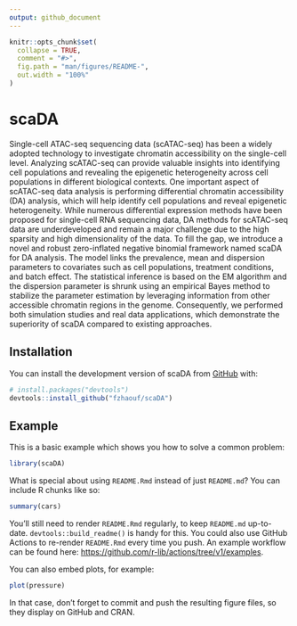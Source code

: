 ```yaml
---
output: github_document
---
```


<!-- README.md is generated from README.Rmd. Please edit that file -->

```r
knitr::opts_chunk$set(
  collapse = TRUE,
  comment = "#>",
  fig.path = "man/figures/README-",
  out.width = "100%"
)
```

# scaDA

<!-- badges: start -->
<!-- badges: end -->

Single-cell ATAC-seq sequencing data (scATAC-seq) has been a widely adopted technology to investigate chromatin accessibility on the single-cell level. Analyzing scATAC-seq can provide valuable insights into identifying cell populations and revealing the epigenetic heterogeneity across cell populations in different biological contexts. One important aspect of scATAC-seq data analysis is performing differential chromatin accessibility (DA) analysis, which will help identify cell populations and reveal epigenetic heterogeneity. While numerous differential expression methods have been proposed for single-cell RNA sequencing data, DA methods for scATAC-seq data are underdeveloped and remain a major challenge due to the high sparsity and high dimensionality of the data. To fill the gap, we introduce a novel and robust zero-inflated negative binomial framework named scaDA for DA analysis. The model links the prevalence, mean and dispersion parameters to covariates such as cell populations, treatment conditions, and batch effect. The statistical inference is based on the EM algorithm and the dispersion parameter is shrunk using an empirical Bayes method to stabilize the parameter estimation by leveraging information from other accessible chromatin regions in the genome. Consequently, we performed both simulation studies and real data applications, which demonstrate the superiority of scaDA compared to existing approaches.

## Installation

You can install the development version of scaDA from [GitHub](https://github.com/) with:

``` r
# install.packages("devtools")
devtools::install_github("fzhaouf/scaDA")
```

## Example

This is a basic example which shows you how to solve a common problem:

```r
library(scaDA)

```

What is special about using `README.Rmd` instead of just `README.md`? You can include R chunks like so:

```r
summary(cars)
```

You'll still need to render `README.Rmd` regularly, to keep `README.md` up-to-date. `devtools::build_readme()` is handy for this. You could also use GitHub Actions to re-render `README.Rmd` every time you push. An example workflow can be found here: <https://github.com/r-lib/actions/tree/v1/examples>.

You can also embed plots, for example:

```r
plot(pressure)
```

In that case, don't forget to commit and push the resulting figure files, so they display on GitHub and CRAN.
